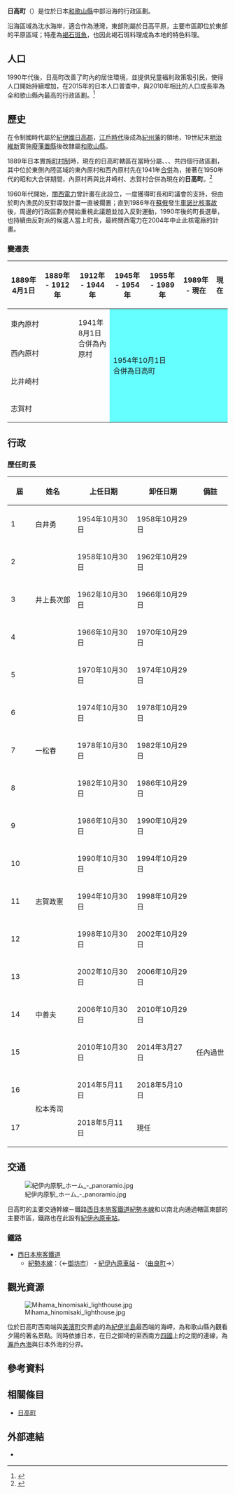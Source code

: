 {{日本町村
| 自治體名   = 日高
| 町村       = 町
| 圖像       = [[File:Katakui_Beach.jpg|240px]]
| 圖像說明   = [[方杭海灘|方杭海灘]]（方杭[[海水浴場|海水浴場]]）與[[方杭漁港|方杭漁港]]
| 町村章     = [[File:Emblem_of_Hidaka,_Wakayama.svg|100px]]
| 日文原名   = 日高町
| 平假名     = ひだかちょう
| 羅馬字拼音 = Hidaka-chō
| 都道府縣   = 和歌山縣
| 支廳       =
| 郡         = 日高郡
| 郡連結     = 日高郡 (和歌山縣)
| 編號       = 30382-8
| 面積       = 46.42
| 邊界未定   =
| 人口       = 7,931<ref>{{Cite web| url=http://www.town.wakayama-hidaka.lg.jp/| title=日高町の人口と世帯数| publisher=日高町公所| language=ja| accessdate=2019-11-19| archive-date=2020-12-04| archive-url=https://web.archive.org/web/20201204164702/http://www.town.wakayama-hidaka.lg.jp/| dead-url=no}}</ref>
| 統計時間   = 2019年10月31日
| 自治體     = [[御坊市|御坊市]]、[[美濱町_(和歌山縣)|美濱町]]、[[由良町|由良町]]
| 樹         = [[雀榕|雀榕]]
| 花         = [[胡枝子|胡枝子]]
| 鳥         =
| 其他象徵物 =
| 其他象徵   =
| 首長       = 松本秀司
| 卸任日期   = 2022年5月10日
| 議員數     = 11
| 郵遞區號   = 649-1213
| 所在地     = 日高郡日高町大字高家626番地
| 電話號碼   = 738-63-2051
| 外部連結   = {{url|http://www.town.wakayama-hidaka.lg.jp/}}
| 地圖       = [[File:Hidaka_in_Wakayama_Prefecture_Ja.svg|250px]]
| 註記       =
}}

'''日高町'''（{{jpn|j=日高町|hg=ひだかちょう|rm=Hidaka chō|f=y}}）是位於日本[[和歌山縣|和歌山縣]]中部沿海的行政區劃。

沿海區域為沈水海岸，適合作為港灣，東部則屬於日高平原，主要市區即位於東部的平原區域；特產為[[褐石斑魚|褐石斑魚]]，也因此褐石斑料理成為本地的特色料理。

== 人口 ==

1990年代後，日高町改善了町內的居住環境，並提供兒童福利政策吸引民，使得人口開始持續增加，在2015年的日本人口普查中，與2010年相比的人口成長率為全和歌山縣內最高的行政區劃。<ref>{{Cite news| url=https://www.hidakashimpo.co.jp/news1/2016/02/post-5279.html| title=国勢調査　日高町が県内１の増加率| date=2016-02-27| newspaper=日高新報| language=ja| accessdate=2019-12-25| archive-date=2020-04-10| archive-url=https://web.archive.org/web/20200410172130/https://www.hidakashimpo.co.jp/news1/2016/02/post-5279.html| dead-url=no}}</ref>

{{日本人口統計|location=Hidaka, Wakayama|code=30382|name=日高町}}

== 歷史 ==

在令制國時代屬於[[紀伊國|紀伊國]][[日高郡_(和歌山縣)|日高郡]]，[[江戶時代|江戶時代]]後成為[[紀州藩|紀州藩]]的領地，19世紀末[[明治維新|明治維新]]實施[[廢藩置縣|廢藩置縣]]後改隸屬[[和歌山縣|和歌山縣]]。

1889年日本實施[[町村制|町村制]]時，現在的日高町轄區在當時分屬{{Tsl|ja|比井崎村}}、{{Tsl|ja|志賀村 (和歌山県)|志賀村 (和歌山縣)|志賀村}}、{{Tsl|ja|東内原村|東內原村}}、{{Tsl|ja|西内原村|西內原村}}共四個行政區劃，其中位於東側內陸區域的東內原村和西內原村先在1941年[[市町村合併|合併]]為{{Tsl|ja|内原村|內原村}}，接著在1950年代的昭和大合併期間，內原村再與比井崎村、志賀村合併為現在的'''日高町'''。<ref>{{Cite web| url=http://www.town.wakayama-hidaka.lg.jp/docs/2014080500013/| title=日高町の概要| publisher=日高町公所| language=ja| accessdate=2019-11-19| archive-date=2021-02-07| archive-url=https://web.archive.org/web/20210207043846/http://www.town.wakayama-hidaka.lg.jp/docs/2014080500013/| dead-url=no}}</ref>

1960年代開始，[[關西電力|關西電力]]曾計畫在此設立{{Tsl|ja|日高原子力発電所|日高核能發電廠}}，一度獲得町長和町議會的支持，但由於町內漁民的反對導致計畫一直被擱置；直到1986年在[[蘇俄|蘇俄]]發生[[車諾比核事故|車諾比核事故]]後，周邊的行政區劃亦開始重視此議題並加入反對運動，1990年後的町長選舉，也持續由反對派的候選人當上町長，最終關西電力在2004年中止此核電廠的計畫。

=== 變遷表 ===

{| class="wikitable" style="font-size:x-small;"
|-
! 1889年4月1日
! 1889年 - 1912年
! 1912年 - 1944年
! 1945年 - 1954年
! 1955年 - 1989年
! 1989年 - 現在
! 現在
|-
| colspan=2 | 東內原村
| rowspan=2 | 1941年8月1日<br />合併為內原村
| rowspan=4 colspan=4 style="background-color:#6ff;" | 1954年10月1日<br />合併為日高町
|-
| colspan=2 | 西內原村
|-
| colspan=3 | 比井崎村
|-
| colspan=3 | 志賀村
|}

== 行政 ==

=== 歷任町長 ===

{|class="wikitable"
|-
! width=40px | 屆 !! width=80px | 姓名 !! width=120px | 上任日期 !! width=120px | 卸任日期 !! 備註
|- align=center
| 1 || 白井勇 || 1954年10月30日 || 1958年10月29日 ||
|- align=center
| 2 || rowspan=3 | 井上長次郎 || 1958年10月30日 || 1962年10月29日 ||
|- align=center
| 3 || 1962年10月30日 || 1966年10月29日 ||
|- align=center
| 4 || 1966年10月30日 || 1970年10月29日 ||
|- align=center
| 5 || rowspan=5 | 一松春 || 1970年10月30日 || 1974年10月29日 ||
|- align=center
| 6 || 1974年10月30日 || 1978年10月29日 ||
|- align=center
| 7 || 1978年10月30日 || 1982年10月29日 ||
|- align=center
| 8 || 1982年10月30日 || 1986年10月29日 ||
|- align=center
| 9 || 1986年10月30日 || 1990年10月29日 ||
|- align=center
| 10 || rowspan=3 | 志賀政憲 || 1990年10月30日 || 1994年10月29日 ||
|- align=center
| 11 || 1994年10月30日 || 1998年10月29日 ||
|- align=center
| 12 || 1998年10月30日 || 2002年10月29日 ||
|- align=center
| 13 || rowspan=3 | 中善夫 || 2002年10月30日 || 2006年10月29日 ||
|- align=center
| 14 || 2006年10月30日 || 2010年10月29日 ||
|- align=center
| 15 || 2010年10月30日 || 2014年3月27日 || 任內過世
|- align=center
| 16 || rowspan=2 | 松本秀司 || 2014年5月11日 || 2018年5月10日 ||
|- align=center
| 17 || 2018年5月11日 || 現任 ||
|}

== 交通 ==

[[File:紀伊内原駅_ホーム_-_panoramio.jpg|thumb]]

日高町的主要交通幹線－鐵路[[西日本旅客鐵道|西日本旅客鐵道]][[紀勢本線|紀勢本線]]和{{Tsl|ja|国道42号|國道42號}}以南北向通過轄區東部的主要市區，鐵路也在此設有[[紀伊內原車站|紀伊內原車站]]。

=== 鐵路 ===

* [[西日本旅客鐵道|西日本旅客鐵道]]
** [[紀勢本線|紀勢本線]]：（←[[御坊市|御坊市]]） - [[紀伊內原車站|紀伊內原車站]] - （[[由良町|由良町]]→）

== 觀光資源 ==

[[File:Mihama_hinomisaki_lighthouse.jpg|thumb]]

位於日高町西南端與[[美濱町_(和歌山縣)|美濱町]]交界處的{{Tsl|ja|日ノ御埼|日之御埼}}為[[紀伊半島|紀伊半島]]最西端的海岬，為和歌山縣內觀看夕陽的著名景點。同時依據日本{{Tsl|ja|領海及び接続水域に関する法律|領海及相連水域相關法律}}，在日之御埼的{{tsl|ja|紀伊日ノ御埼灯台|紀伊日之御埼燈塔}}至西南方[[四國|四國]]{{Tsl|ja|蒲生田岬}}上的{{Tsl|ja|蒲生田岬灯台|蒲生田岬燈塔}}之間的連線，為[[瀨戶內海|瀨戶內海]]與日本外海的分界。

== 參考資料 ==
{{Reflist}}

== 相關條目 ==
{{Commonscat|Hidaka,_Wakayama}}

* [[日高町|日高町]]

== 外部連結 ==

* {{Ja}} {{Twitter|hidaka_town|和歌山縣日高町}}

{{和歌山縣}}
{{Authority control}}